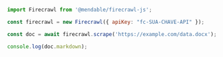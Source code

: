 ```js Node
import Firecrawl from '@mendable/firecrawl-js';

const firecrawl = new Firecrawl({ apiKey: "fc-SUA-CHAVE-API" });

const doc = await firecrawl.scrape('https://example.com/data.docx');

console.log(doc.markdown);
```
